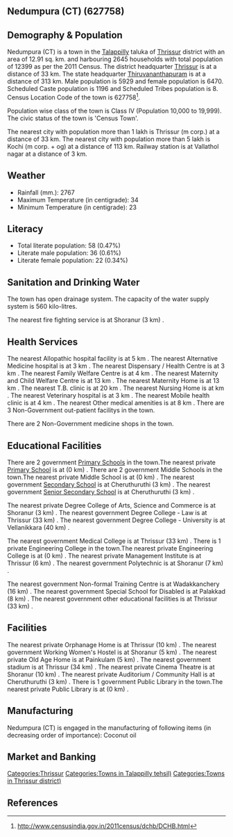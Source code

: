 {{Infobox settlement
| name=Nedumpura (CT)
| native_name=
| native_name_lang=
| other_name=
| nickname=
| settlement_type=Town
| image_skyline=
| image_alt=
| image_caption=
| pushpin_map=India Kerala
| pushpin_label_position=right
| pushpin_map_alt=
| pushpin_map_caption=Location in Kerala, India
| latd=
| latm=
| lats=
| latNS=
| longd=
| longm=
| longs=
| longEW=
| coordinates_display=inline,title
| subdivision_type=Country
| subdivision_name={{flag|India}}
| subdivision_type1=[[States and territories of India|State]]
| subdivision_name1=Kerala 
| subdivision_type2=[[List of districts of India|District]]
| subdivision_name2=Thrissur
| subdivision_type3=Tahsil
| subdivision_name3=Talappilly
| website=
| established_title=<!-- Established -->
| established_date=
| founder=
| named_for=
| government_type=
| governing_body=
| unit_pref=Metric
| area_footnotes=
| area_rank=
| area_total_km2=12.91
| elevation_footnotes=
| elevation_m=
| population_total=12399
| population_as_of=2011
| population_rank=
| population_density_km2=960
| population_demonym=
| population_footnotes=
| demographics_type1=Languages=
| demographics1_title1=Official=
| demographics1_info1=[[Malayalam language|Malayalam]]
| timezone1=[[Indian Standard Time|IST]]
| utc_offset1==+5:30
| postal_code_type=[[Postal Index Number|PIN]]
| postal_code=
| area_code_type=Telephone code
| area_code=
| registration_plate=
| blank1_name_sec1=Nearest city
| blank1_info_sec1=[[Thrissur (m corp.)]]
| blank2_name_sec1=[[Human sex ratio|Sex ratio]]
| blank2_info_sec1=1091
| blank3_name_sec1=Literacy
| blank3_info_sec1=0.47%
| blank1_name_sec2=[[2011 Census of India|2011 census]] code
| blank1_info_sec2=627758
| footnotes=
}}

== Nedumpura (CT) (627758) ==

== Demography & Population ==

Nedumpura (CT) is a town in the [[Talappilly]] taluka of [[Thrissur]] district with an area of 12.91 sq. km. and harbouring 2645 households with total population of 12399 as per the 2011 Census. The district headquarter [[Thrissur]] is at a distance of 33 km. The state headquarter [[Thiruvananthapuram]] is at a distance of 313 km. Male population is 5929 and female population is 6470. Scheduled Caste population is 1196 and Scheduled Tribes population is 8. Census Location Code of the town is 627758<ref>http://www.censusindia.gov.in/2011census/dchb/DCHB.html</ref>.

Population wise class of the town is Class IV (Population 10,000 to 19,999).
The civic status of the town is 'Census Town'.

The nearest city with population more than 1 lakh is Thrissur (m corp.) at a distance of 33 km. The nearest city with population more than 5 lakh is Kochi (m corp. + og)  at a distance of 113 km. Railway station is at Vallathol nagar at a distance of 3 km.


== Weather ==  
* Rainfall (mm.): 2767 
* Maximum Temperature (in centigrade): 34
* Minimum Temperature (in centigrade): 23


== Literacy ==  
* Total literate population: 58 (0.47%)
* Literate male population: 36 (0.61%)
* Literate female population: 22 (0.34%)


== Sanitation and Drinking Water ==  
The town has open drainage system.
The capacity of the water supply system is 560 kilo-litres.

The nearest fire fighting service is at Shoranur (3 km) .


== Health Services ==
The nearest Allopathic hospital facility is at 5 km .
The nearest Alternative Medicine hospital is at 3 km .
The nearest Dispensary / Health Centre is at 3 km .
The nearest Family Welfare Centre is at 4 km .
The nearest Maternity and Child Welfare Centre is at 13 km .
The nearest Maternity Home is at 13 km .
The nearest T.B. clinic is at 20 km .
The nearest Nursing Home is at  km .
The nearest Veterinary hospital is at 3 km .
The nearest Mobile health clinic is at 4 km .
The nearest Other medical amenities is at 8 km .
There are 3 Non-Government out-patient facilitys in the town.


There are 2 Non-Government medicine shops in the town.


== Educational Facilities ==
There are 2 government [[Primary School]]s in the town.The nearest private [[Primary School]] is at  (0 km) .
There are 2 government Middle Schools in the town.The nearest private Middle School is at  (0 km) .
The nearest government [[Secondary School]] is at Cheruthuruthi (3 km) .
The nearest government [[Senior Secondary School]] is at Cheruthuruthi (3 km) .
 
 
 
 
 
The nearest private Degree College of Arts, Science and Commerce is at Shoranur (3 km) .
The nearest government Degree College - Law is at Thrissur (33 km) .
The nearest government Degree College - University is at Vellanikkara (40 km) .
 
The nearest government Medical College is at Thrissur (33 km) .
There is 1 private Engineering College in the town.The nearest private Engineering College is at  (0 km) .
The nearest private Management Institute is at Thrissur (6 km) .
The nearest government Polytechnic is at Shoranur (7 km) .
 
The nearest government Non-formal Training Centre is at Wadakkanchery (16 km) .
The nearest government Special School for Disabled is at Palakkad (8 km) .
The nearest government other educational facilities is at Thrissur (33 km) .


== Facilities ==
The nearest private Orphanage Home is at Thrissur (10 km) .
The nearest government Working Women's Hostel is at Shoranur (5 km) .
The nearest private Old Age Home is at Painkulam (5 km) .
The nearest government stadium is at Thrissur (34 km) .
The nearest private Cinema Theatre is at Shoranur (10 km) .
The nearest private Auditorium / Community Hall is at Cheruthuruthi (3 km) .
There is 1 government Public Library in the town.The nearest private Public Library is at  (0 km) .


== Manufacturing ==
Nedumpura (CT) is engaged in the manufacturing of following items (in decreasing order of importance): Coconut oil


== Market and Banking ==







[[Categories:Thrissur]]
[[Categories:Towns in Talappilly tehsil)]]
[[Categories:Towns in Thrissur district)]]


== References ==
{{Reflist}}


